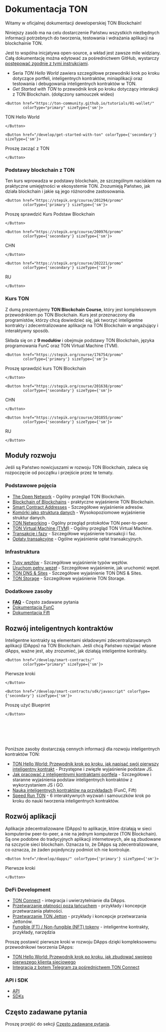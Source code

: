 
# Dokumentacja TON

Witamy w oficjalnej dokumentacji deweloperskiej TON Blockchain!

Niniejszy zasób ma na celu dostarczenie Państwu wszystkich niezbędnych informacji potrzebnych do tworzenia, testowania i wdrażania aplikacji na blockchainie TON.

Jest to wspólna inicjatywa open-source, a wkład jest zawsze mile widziany. Całą dokumentację można edytować za pośrednictwem GitHub, wystarczy [postępować zgodnie z tymi instrukcjami](/contribute).

- Seria _TON Hello World_ zawiera szczegółowe przewodniki krok po kroku dotyczące portfeli, inteligentnych kontraktów, miniaplikacji oraz testowania i debugowania inteligentnych kontraktów w TON.
- _Get Started with TON_ to przewodnik krok po kroku dotyczący interakcji z TON Blockchain. (dołączony samouczek wideo)

```mdx-code-block
<Button href="https://ton-community.github.io/tutorials/01-wallet/"
        colorType="primary" sizeType={'sm'}>
```

TON Hello World

```mdx-code-block
</Button>
```

```mdx-code-block
<Button href="/develop/get-started-with-ton" colorType={'secondary'} sizeType={'sm'}>
```

Proszę zacząć z TON

```mdx-code-block
</Button>
```

### Podstawy blockchain z TON

Ten kurs wprowadza w podstawy blockchain, ze szczególnym naciskiem na praktyczne umiejętności w ekosystemie TON. Zrozumieją Państwo, jak działa blockchain i jakie są jego różnorodne zastosowania.

```mdx-code-block
<Button href="https://stepik.org/course/201294/promo" 
        colorType={'primary'} sizeType={'sm'}>
```

Proszę sprawdzić Kurs Podstaw Blockchain

```mdx-code-block
</Button>
```

```mdx-code-block
<Button href="https://stepik.org/course/200976/promo" 
        colorType={'secondary'} sizeType={'sm'}>
```

CHN

```mdx-code-block
</Button>
```

```mdx-code-block
<Button href="https://stepik.org/course/202221/promo" 
        colorType={'secondary'} sizeType={'sm'}>
```

RU

```mdx-code-block
</Button>
```

### Kurs TON

Z dumą prezentujemy **TON Blockchain Course**, który jest kompleksowym przewodnikiem po TON Blockchain. Kurs jest przeznaczony dla programistów, którzy chcą dowiedzieć się, jak tworzyć inteligentne kontrakty i zdecentralizowane aplikacje na TON Blockchain w angażujący i interaktywny sposób.

Składa się on z **9 modułów** i obejmuje podstawy TON Blockchain, języka programowania FunC oraz TON Virtual Machine (TVM).

```mdx-code-block
<Button href="https://stepik.org/course/176754/promo" 
        colorType={'primary'} sizeType={'sm'}>
```

Proszę sprawdzić kurs TON Blockchain

```mdx-code-block
</Button>
```

```mdx-code-block
<Button href="https://stepik.org/course/201638/promo" 
        colorType={'secondary'} sizeType={'sm'}>
```

CHN

```mdx-code-block
</Button>
```

```mdx-code-block
<Button href="https://stepik.org/course/201855/promo" 
        colorType={'secondary'} sizeType={'sm'}>
```

RU

```mdx-code-block
</Button>
```

## Moduły rozwoju

Jeśli są Państwo nowicjuszami w rozwoju TON Blockchain, zaleca się rozpoczęcie od początku i przejście przez te tematy.

### Podstawowe pojęcia

- [The Open Network](/learn/introduction) - Ogólny przegląd TON Blockchain.
- [Blockchain of Blockchains](/learn/overviews/ton-blockchain) - praktyczne wyjaśnienie TON Blockchain.
- [Smart Contract Addresses](/learn/overviews/addresses) - Szczegółowe wyjaśnienie adresów.
- [Komórki jako struktura danych](/learn/overviews/cells) - Wysokopoziomowe wyjaśnienie struktur danych.
- [TON Networking](/learn/networking/overview) - Ogólny przegląd protokołów TON peer-to-peer.
- [TON Virtual Machine (TVM)](/learn/tvm-instructions/tvm-overview) - Ogólny przegląd TON Virtual Machine.
- [Transakcje i fazy](/learn/tvm-instructions/tvm-overview#transactions-and-phases) - Szczegółowe wyjaśnienie transakcji i faz.
- [Opłaty transakcyjne](/develop/smart-contracts/fees) - Ogólne wyjaśnienie opłat transakcyjnych.

### Infrastruktura

- [Typy węzłów](/participate/nodes/node-types) - Szczegółowe wyjaśnienie typów węzłów.
- [Uruchom pełny węzeł](/participate/run-nodes/full-node) - Szczegółowe wyjaśnienie, jak uruchomić węzeł.
- [TON DNS & Sites](/participate/web3/dns) - Szczegółowe wyjaśnienie TON DNS & Sites.
- [TON Storage](/participate/ton-storage/storage-daemon) - Szczegółowe wyjaśnienie TON Storage.

### Dodatkowe zasoby

- [**FAQ**](/develop/howto/faq) - Często zadawane pytania
- [Dokumentacja FunC](/develop/func/overview)
- [Dokumentacja Fift](/develop/fift/overview)

## Rozwój inteligentnych kontraktów

Inteligentne kontrakty są elementami składowymi zdecentralizowanych aplikacji (DApps) na TON Blockchain. Jeśli chcą Państwo rozwijać własne dApps, ważne jest, aby zrozumieć, jak działają inteligentne kontrakty.

```mdx-code-block
<Button href="/develop/smart-contracts/"
        colorType="primary" sizeType={'sm'}>
```

Pierwsze kroki

```mdx-code-block
</Button>
```

```mdx-code-block
<Button href="/develop/smart-contracts/sdk/javascript" colorType={'secondary'} sizeType={'sm'}>
```

Proszę użyć Blueprint

```mdx-code-block
</Button>
```

<br></br><br></br>

Poniższe zasoby dostarczają cennych informacji dla rozwoju inteligentnych kontraktów TON:

- [TON Hello World: Przewodnik krok po kroku, jak napisać swój pierwszy inteligentny kontrakt](https://ton-community.github.io/tutorials/02-contract/) - Przystępne i zwięzłe wyjaśnienie podstaw JS.
- [Jak pracować z inteligentnymi kontraktami portfela](/develop/smart-contracts/tutorials/wallet) - Szczegółowe i staranne wyjaśnienia podstaw inteligentnych kontraktów z wykorzystaniem JS i GO.
- [Nauka inteligentnych kontraktów na przykładach](/develop/smart-contracts/examples) (FunC, Fift)
- [Speed Run TON](/develop/smart-contracts/examples) - 6 interaktywnych wyzwań i samouczków krok po kroku do nauki tworzenia inteligentnych kontraktów.

## Rozwój aplikacji

Aplikacje zdecentralizowane (DApps) to aplikacje, które działają w sieci komputerów peer-to-peer, a nie na jednym komputerze (TON Blockchain). Są one podobne do tradycyjnych aplikacji internetowych, ale są zbudowane na szczycie sieci blockchain. Oznacza to, że DApps są zdecentralizowane, co oznacza, że żaden pojedynczy podmiot ich nie kontroluje.

```mdx-code-block
<Button href="/develop/dapps/" colorType={'primary'} sizeType={'sm'}>
```

Pierwsze kroki

```mdx-code-block
</Button>
```

### DeFi Development

- [TON Connect](/develop/dapps/ton-connect/overview) - integracja i uwierzytelnianie dla DApps.
- [Przetwarzanie płatności poza łańcuchem](/develop/dapps/asset-processing) - przykłady i koncepcje przetwarzania płatności.
- [Przetwarzanie TON Jetton](/develop/dapps/asset-processing/jettons) - przykłady i koncepcje przetwarzania Jettonów.
- [Fungible (FT) / Non-fungible (NFT) tokeny](/develop/dapps/defi/tokens) - inteligentne kontrakty, przykłady, narzędzia

Proszę postawić pierwsze kroki w rozwoju DApps dzięki kompleksowemu przewodnikowi tworzenia DApps:

- [TON Hello World: Przewodnik krok po kroku, jak zbudować swojego pierwszego klienta sieciowego](https://ton-community.github.io/tutorials/03-client/)
- [Integracja z botem Telegram za pośrednictwem TON Connect](/develop/dapps/ton-connect/tg-bot-integration)

### API i SDK

- [API](/develop/dapps/apis)
- [SDKs](/develop/dapps/apis/sdk)

## Często zadawane pytania

Proszę przejść do sekcji [Często zadawane pytania](/develop/howto/faq).
